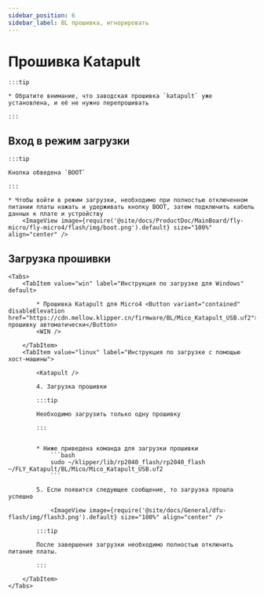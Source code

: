 ```yaml
---
sidebar_position: 6
sidebar_label: BL прошивка, игнорировать
---
```





# Прошивка Katapult

    :::tip

    * Обратите внимание, что заводская прошивка `katapult` уже установлена, и её не нужно перепрошивать

    :::

## Вход в режим загрузки

    :::tip

    Кнопка обведена `BOOT`

    :::

    * Чтобы войти в режим загрузки, необходимо при полностью отключенном питании платы нажать и удерживать кнопку BOOT, затем подключить кабель данных к плате и устройству
        <ImageView image={require('@site/docs/ProductDoc/MainBoard/fly-micro/fly-micro4/flash/img/boot.png').default} size="100%" align="center" />

## Загрузка прошивки
    <Tabs>
        <TabItem value="win" label="Инструкция по загрузке для Windows" default>

            * Прошивка Katapult для Micro4 <Button variant="contained" disableElevation href="https://cdn.mellow.klipper.cn/firmware/BL/Mico_Katapult_USB.uf2">Скачать прошивку автоматически</Button>
            <WIN />
            
        </TabItem>
        <TabItem value="linux" label="Инструкция по загрузке с помощью хост-машины">
            
            <Katapult />

            4. Загрузка прошивки

            :::tip

            Необходимо загрузить только одну прошивку

            :::


            * Ниже приведена команда для загрузки прошивки
                ```bash
                sudo ~/klipper/lib/rp2040_flash/rp2040_flash ~/FLY_Katapult/BL/Mico/Mico_Katapult_USB.uf2
                ```

            5. Если появится следующее сообщение, то загрузка прошла успешно

                <ImageView image={require('@site/docs/General/dfu-flash/img/flash3.png').default} size="100%" align="center" />

            :::tip

            После завершения загрузки необходимо полностью отключить питание платы.

            :::

        </TabItem>
    </Tabs>